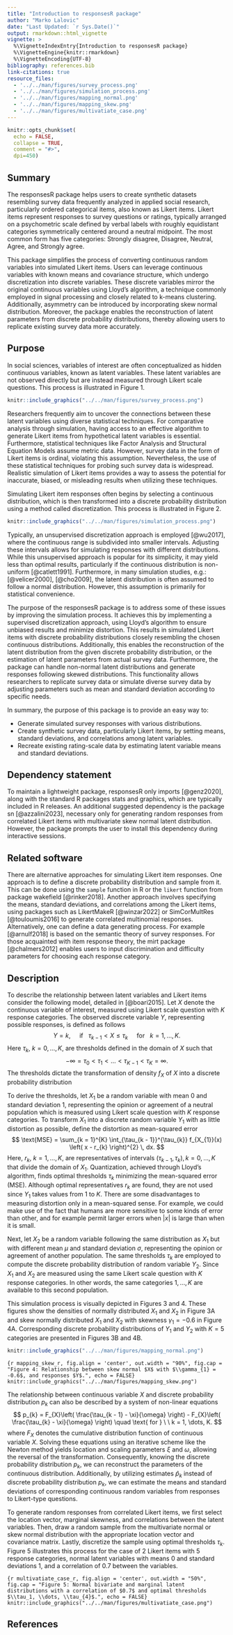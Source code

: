 ```yaml
---
title: "Introduction to responsesR package"
author: "Marko Lalovic"
date: "Last Updated: `r Sys.Date()`"
output: rmarkdown::html_vignette
vignette: >
  %\VignetteIndexEntry{Introduction to responsesR package}
  %\VignetteEngine{knitr::rmarkdown}
  %\VignetteEncoding{UTF-8}
bibliography: references.bib
link-citations: true
resource_files:
  - '../../man/figures/survey_process.png'
  - '../../man/figures/simulation_process.png'
  - '../../man/figures/mapping_normal.png'
  - '../../man/figures/mapping_skew.png'
  - '../../man/figures/multivatiate_case.png'
---
```


```r
knitr::opts_chunk$set(
  echo = FALSE,
  collapse = TRUE,
  comment = "#>",
  dpi=450)
```

<!-- avoid border around the images -->
<style>
    img {
        border: 0;
    }
</style>

## Summary

The responsesR package helps users to create synthetic datasets resembling survey data frequently analyzed in applied social research, particularly ordered categorical items, also known as Likert items. Likert items represent responses to survey questions or ratings, typically arranged on a psychometric scale defined by verbal labels with roughly equidistant categories symmetrically centered around a neutral midpoint. The most common form has five categories: Strongly disagree, Disagree, Neutral, Agree, and Strongly agree.

This package simplifies the process of converting continuous random variables into simulated Likert items. Users can leverage continuous variables with known means and covariance structure, which undergo discretization into discrete variables. These discrete variables mirror the original continuous variables using Lloyd's algorithm, a technique commonly employed in signal processing and closely related to k-means clustering. Additionally, asymmetry can be introduced by incorporating skew normal distribution. Moreover, the package enables the reconstruction of latent parameters from discrete probability distributions, thereby allowing users to replicate existing survey data more accurately.

## Purpose

In social sciences, variables of interest are often conceptualized as hidden continuous variables, known as latent variables. These latent variables are not observed directly but are instead measured through Likert scale questions. This process is illustrated in Figure 1.

```r
knitr::include_graphics("../../man/figures/survey_process.png")
```

Researchers frequently aim to uncover the connections between these latent variables using diverse statistical techniques. For comparative analysis through simulation, having access to an effective algorithm to generate Likert items from hypothetical latent variables is essential. Furthermore, statistical techniques like Factor Analysis and Structural Equation Models assume metric data. However, survey data in the form of Likert items is ordinal, violating this assumption. Nevertheless, the use of these statistical techniques for probing such survey data is widespread. Realistic simulation of Likert items provides a way to assess the potential for inaccurate, biased, or misleading results when utilizing these techniques.

Simulating Likert item responses often begins by selecting a continuous distribution, which is then transformed into a discrete probability distribution using a method called discretization. This process is illustrated in Figure 2.

```r
knitr::include_graphics("../../man/figures/simulation_process.png")
```

Typically, an unsupervised discretization approach is employed [@wu2017], where the continuous range is subdivided into smaller intervals. Adjusting these intervals allows for simulating responses with different distributions. While this unsupervised approach is popular for its simplicity, it may yield less than optimal results, particularly if the continuous distribution is non-uniform [@catlett1991]. Furthermore, in many simulation studies, e.g.: [@velicer2000], [@cho2009], the latent distribution is often assumed to follow a normal distribution. However, this assumption is primarily for statistical convenience. 

The purpose of the responsesR package is to address some of these issues by improving the simulation process. It achieves this by implementing a supervised discretization approach, using Lloyd's algorithm to ensure unbiased results and minimize distortion. This results in simulated Likert items with discrete probability distributions closely resembling the chosen continuous distributions. Additionally, this enables the reconstruction of the latent distribution from the given discrete probability distribution, or the estimation of latent parameters from actual survey data. Furthermore, the package can handle non-normal latent distributions and generate responses following skewed distributions. This functionality allows researchers to replicate survey data or simulate diverse survey data by adjusting parameters such as mean and standard deviation according to specific needs.

In summary, the purpose of this package is to provide an easy way to:

* Generate simulated survey responses with various distributions.
* Create synthetic survey data, particularly Likert items, by setting means, standard deviations, and correlations among latent variables.
* Recreate existing rating-scale data by estimating latent variable means and standard deviations.

## Dependency statement
To maintain a lightweight package, responsesR only imports [@genz2020], along with the standard R packages stats and graphics, which are typically included in R releases. An additional suggested dependency is the package sn [@azzalini2023], necessary only for generating random responses from correlated Likert items with multivariate skew normal latent distribution. However, the package prompts the user to install this dependency during interactive sessions.

## Related software
There are alternative approaches for simulating Likert item responses. One approach is to define a discrete probability distribution and sample from it. This can be done using the `sample` function in R or the `likert` function from package wakefield [@rinker2018]. Another approach involves specifying the means, standard deviations, and correlations among the Likert items, using packages such as LikertMakeR [@winzar2022] or SimCorMultRes [@touloumis2016] to generate correlated multinomial responses. Alternatively, one can define a data generating process. For example [@arnulf2018] is based on the semantic theory of survey responses. For those acquainted with item response theory, the mirt package [@chalmers2012] enables users to input discrimination and difficulty parameters for choosing each response category.

## Description
To describe the relationship between latent variables and Likert items consider the following model, detailed in [@boari2015]. Let $X$ denote the continuous variable of interest, measured using Likert scale question with $K$ response categories. The observed discrete variable $Y$, representing possible responses, is defined as follows
$$
Y = k, \quad \text{ if } \ \ \tau_{k - 1} < X \leq \tau_{k}
\quad \text{ for } \ \ k = 1, \dots, K.
$$
Here $\tau_{k}$, $k = 0, \dots, K$, are thresholds defined in the domain of $X$ such that
$$
-\infty = \tau_{0} < \tau_{1} < \dots < \tau_{K - 1} < \tau_{K} = \infty.
$$
The thresholds dictate the transformation of density $f_{X}$ of $X$ into a discrete probability distribution
\begin{equation*}
\text{Pr}(Y = k) = \int_{\tau_{k - 1}}^{\tau_{k}} f_{X}(x) \, dx
\quad \text{ for } \ \ k = 1, \dots, K.
\label{eq: probability_distribution}
\end{equation*}

To derive the thresholds, let $X_{1}$ be a random variable with mean 0 and standard deviation 1, representing the opinion or agreement of a neutral population which is measured using Likert scale question with $K$ response categories. To transform $X_{1}$ into a discrete random variable $Y_{1}$ with as little distortion as possible, define the distortion as mean-squared error
$$
\text{MSE} = \sum_{k = 1}^{K} \int_{\tau_{k - 1}}^{\tau_{k}}
f_{X_{1}}(x) \left( x - r_{k} \right)^{2} \, dx.
$$
Here, $r_{k}$, $k = 1, \dots, K$, are representatives of intervals $(\tau_{k - 1}, \tau_{k}), k = 0, \dots, K$ that divide the domain of $X_{1}$. Quantization, achieved through Lloyd's algorithm, finds optimal thresholds $\tau_{k}$ minimizing the mean-squared error (MSE). Although optimal representatives $r_{k}$ are found, they are not used since $Y_{1}$ takes values from $1$ to $K$. There are some disadvantages to measuring distortion only in a mean-squared sense. For example, we could make use of the fact that humans are more sensitive to some kinds of error than other, and for example permit larger errors when $|x|$ is large than when it is small.

Next, let $X_{2}$ be a random variable following the same distribution as $X_{1}$ but with different mean $\mu$ and standard deviation $\sigma$, representing the opinion or agreement of another population. The same thresholds $\tau_{k}$ are employed to compute the discrete probability distribution of random variable $Y_{2}$. Since $X_{1}$ and $X_{2}$ are measured using the same Likert scale question with $K$ response categories. In other words, the same categories $1, \dots, K$ are available to this second population.

This simulation process is visually depicted in Figures 3 and 4. These figures show the densities of normally distributed $X_{1}$ and $X_{2}$ in Figure 3A and skew normally distributed $X_{1}$ and $X_{2}$ with skewness $\gamma_{1} = - 0.6$ in Figure 4A. Corresponding discrete probability distributions of $Y_{1}$ and $Y_{2}$ with $K=5$ categories are presented in Figures 3B and 4B. 

```r
knitr::include_graphics("../../man/figures/mapping_normal.png")
```

```{r mapping_skew_r, fig.align = 'center', out.width = "90%", fig.cap = "Figure 4: Relationship between skew normal $X$ with $\\gamma_{1} = -0.6$, and responses $Y$.", echo = FALSE}
knitr::include_graphics("../../man/figures/mapping_skew.png")
```

The relationship between continuous variable $X$ and discrete probability distribution $p_k$ can also be described by a system of non-linear equations
$$
p_{k} = F_{X}\left( \frac{\tau_{k - 1} - \xi}{\omega} \right)
- F_{X}\left( \frac{\tau_{k} - \xi}{\omega} \right)
\quad \text{ for } \ \ k = 1, \dots, K.
$$
where $F_{X}$ denotes the cumulative distribution function of continuous variable $X$. Solving these equations using an iterative scheme like the Newton method yields location and scaling parameters $\xi$ and $\omega$, allowing the reversal of the transformation. Consequently, knowing the discrete probability distribution $p_{k}$, we can reconstruct the parameters of the continuous distribution. Additionally, by utilizing estimates $\hat{p}_{k}$ instead of discrete probability distribution $p_{k}$, we can estimate the means and standard deviations of corresponding continuous random variables from responses to Likert-type questions.

To generate random responses from correlated Likert items, we first select the location vector, marginal skewness, and correlations between the latent variables. Then, draw a random sample from the multivariate normal or skew normal distribution with the appropriate location vector and covariance matrix. Lastly, discretize the sample using optimal thresholds $\tau_{k}$. Figure 5 illustrates this process for the case of 2 Likert items with 5 response categories, normal latent variables with means 0 and standard deviations 1, and a correlation of 0.7 between the variables.

```{r multivatiate_case_r, fig.align = 'center', out.width = "50%", fig.cap = "Figure 5: Normal bivariate and marginal latent distributions with a correlation of $0.7$ and optimal thresholds $\\tau_1, \\dots, \\tau_{4}$.", echo = FALSE}
knitr::include_graphics("../../man/figures/multivatiate_case.png")
```

## References
